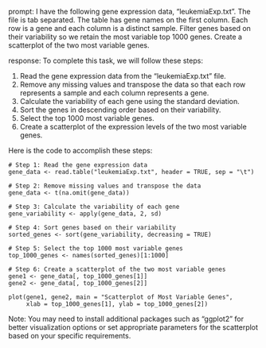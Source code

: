 prompt:
I have the following gene expression data, "leukemiaExp.txt". The file is tab separated. The table has gene names on the first column. Each row is a gene and each column is a distinct sample. Filter genes based on their variability so we retain the most variable top 1000 genes. Create a scatterplot of the two most variable genes.

response:
To complete this task, we will follow these steps:

1. Read the gene expression data from the "leukemiaExp.txt" file.
2. Remove any missing values and transpose the data so that each row represents a sample and each column represents a gene.
3. Calculate the variability of each gene using the standard deviation.
4. Sort the genes in descending order based on their variability.
5. Select the top 1000 most variable genes.
6. Create a scatterplot of the expression levels of the two most variable genes.

Here is the code to accomplish these steps:

```
# Step 1: Read the gene expression data
gene_data <- read.table("leukemiaExp.txt", header = TRUE, sep = "\t")

# Step 2: Remove missing values and transpose the data
gene_data <- t(na.omit(gene_data))

# Step 3: Calculate the variability of each gene
gene_variability <- apply(gene_data, 2, sd)

# Step 4: Sort genes based on their variability
sorted_genes <- sort(gene_variability, decreasing = TRUE)

# Step 5: Select the top 1000 most variable genes
top_1000_genes <- names(sorted_genes)[1:1000]

# Step 6: Create a scatterplot of the two most variable genes
gene1 <- gene_data[, top_1000_genes[1]]
gene2 <- gene_data[, top_1000_genes[2]]

plot(gene1, gene2, main = "Scatterplot of Most Variable Genes",
     xlab = top_1000_genes[1], ylab = top_1000_genes[2])
```

Note: You may need to install additional packages such as "ggplot2" for better visualization options or set appropriate parameters for the scatterplot based on your specific requirements.
